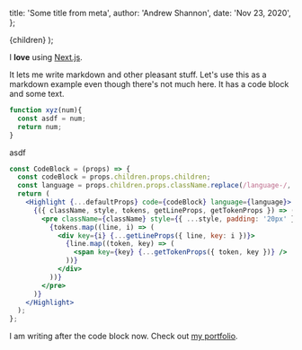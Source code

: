 

  title: 'Some title from meta',
  author: 'Andrew Shannon',
  date: 'Nov 23, 2020',
};

  <PostLayout meta={{...meta}}>{children}</PostLayout>
);

I **love** using [Next.js](https://nextjs.org/).

It lets me write markdown and other pleasant stuff. Let's use this as a markdown example even though there's not much here. It has a code block and some text.
```js
function xyz(num){
  const asdf = num;
  return num;
}
```
asdf 


```jsx
const CodeBlock = (props) => {
  const codeBlock = props.children.props.children;
  const language = props.children.props.className.replace(/language-/, '');
  return (
    <Highlight {...defaultProps} code={codeBlock} language={language}>
      {({ className, style, tokens, getLineProps, getTokenProps }) => (
        <pre className={className} style={{ ...style, padding: '20px' }}>
          {tokens.map((line, i) => (
            <div key={i} {...getLineProps({ line, key: i })}>
              {line.map((token, key) => (
                <span key={key} {...getTokenProps({ token, key })} />
              ))}
            </div>
          ))}
        </pre>
      )}
    </Highlight>
  );
};
```

I am writing after the code block now. Check out [my portfolio](https://andrewshannon.us/portfolio).
